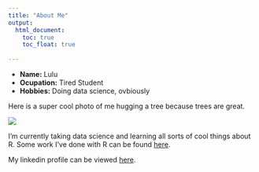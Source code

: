 ```yaml
---
title: "About Me"
output: 
  html_document:
    toc: true
    toc_float: true
    
---
```


- __Name:__ Lulu
- __Ocupation:__ Tired Student
- __Hobbies:__ Doing data science, ovbiously 

Here is a super cool photo of me hugging a tree because trees are great.

 ![](tree_hug.JPG)
 
 I'm currently taking data science and learning all sorts of cool things about R. Some work I've done with R can be found [here](https://github.com/ilz2105). 
 
 My linkedin profile can be viewed [here](https://www.linkedin.com/in/luluzhang24/). 